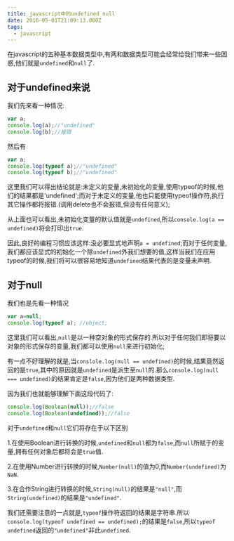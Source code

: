 ```yaml
---
title: javascript中的undefined null
date: 2016-05-01T21:09:13.000Z
tags:
  - javascript
---
```


在javascript的五种基本数据类型中,有两和数据类型可能会经常给我们带来一些困惑,他们就是`undefined`和`null`了.

## 对于undefined来说
我们先来看一种情况:
```javascript
var a;
console.log(a);//"undefined"
console.log(b);//报错
```
然后有
```javascript
var a;
console.log(typeof a);//"undefined"
console.log(typeof b);//"undefined"
```
这里我们可以得出结论就是:未定义的变量,未初始化的变量,使用typeof的时候,他们的结果都是'undefined';而对于未定义的变量,他也只能使用typeof操作符,执行其它操作都将报错.(调用delete也不会报错,但没有任何意义);

从上面也可以看出,未初始化变量的默认值就是`undefined`,所以`console.log(a == undefined)`将会打印出`true`.

因此,良好的编程习惯应该这样:没必要显式地声明`a = undefined`;而对于任何变量,我们都应该显式的初始化一个除`undefined`外我们想要的值,这样当我们在应用typeof的时候,我们将可以很容易地知道`undefined`结果代表的是变量未声明.

## 对于null
我们也是先看一种情况
```javascript
var a=null;
console.log(typeof a); //object;
```
这里我们可以看出,`null`是以一种空对象的形式保存的.所以对于任何我们即将要以对象的形式保存的变量,我们都可以使用`null`来进行初始化;

有一点不好理解的就是,当`conslole.log(null == undefined)`的时候,结果竟然返回的是`true`,其中的原因就是`undefined`是派生至`null`的.那么`console.log(null === undefined)`的结果肯定是`false`,因为他们是两种数据类型.

因为我们也就能够理解下面这段代码了:

```javascript
console.log(Boolean(null));//false
console.log(Boolean(undefined));//false
```

对于`undefined`和`null`它们将存在于以下区别

1.在使用Boolean进行转换的时候,`undefined`和`null`都为`false`,而`null`所赋于的变量,拥有任何对象后都将会是`true`值.

2.在使用Number进行转换的时候,`Number(null)`的值为0,而`Number(undefined)`为`NaN`.

3.在合作String进行转换的时候,`String(null)`的结果是`"null"`,而`String(undefined)`的结果是`"undefined"`.

我们还需要注意的一点就是,`typeof`操作符返回的结果是字符串.所以`console.log(typeof undefined == undefined);`的结果是`false`,所以`typeof undefined`返回的`"undefined"`非此`undefined`.
